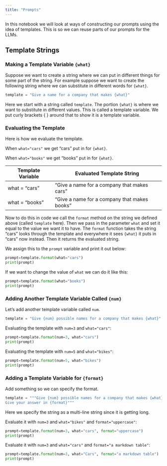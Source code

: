 ```yaml
---
title: "Prompts"
---
```


In this notebook we will look at ways of constructing our prompts using the
idea of templates. This is so we can reuse parts of our prompts for the LLMs.

## Template Strings

### Making a Template Variable `{what}`

Suppose we want to create a string where we can put in different things for
some part of the string. For example suppose we want to create the following
string where we can substitute in different words for `{what}`.

```python
template = "Give a name for a company that makes {what}"
```

Here we start with a string called `template`. The portion `{what}` is where
we want to substitute in different values. This is called a template variable.
We put curly brackets { } around that to show it is a template variable.

### Evaluating the Template

Here is how we evaluate the template.

When `what="cars"` we get "cars" put in for `{what}`.

When `what="books"` we get "books" put in for `{what}`.

| Template Variable | Evaluated Template String |
|----------|----------|
| what = "cars"  | "Give a name for a company that makes cars"  |
| what = "books"  | "Give a name for a company that makes books"  |

Now to do this in code we call the `format` method on the string we defined
above (called `template` here). Then we pass in the parameter `what` and set it
equal to the value we want it to have. The `format` function takes the string
"cars" looks through the template and everywhere it sees `{what}` it puts in
"cars" now instead. Then it returns the evaluated string.

We assign this to the `prompt` variable and print it out below:

```python
prompt=template.format(what="cars")
print(prompt)
```
If we want to change the value of `what` we can do it like this:

```python
prompt=template.format(what="books")
print(prompt)
```

### Adding Another Template Variable Called `{num}`

Let's add another template variable called `num`.

```python
template = "Give {num} possible names for a company that makes {what}"
```

Evaluating the template with `num=3` and `what="cars"`:

```python
prompt=template.format(num=3, what="cars")
print(prompt)
```

Evaluating the template with `num=5` and `what="bikes"`:

```python
prompt=template.format(num=5, what="bikes")
print(prompt)
```

### Adding a Template Variable for `{format}`

Add something so we can specify the format.

```python
template = """Give {num} possible names for a company that makes {what}.
Give your answer in {format}"""
```

Here we specify the string as a multi-line string since it is getting long.

Evaluate it with `num=3` and `what="bikes"` and `format="uppercase"`:

```python
prompt=template.format(num=3, what="cars", format="uppercase")
print(prompt)
```

Evaluate it with `num=3` and `what="cars"` and `format="a markdown table"`:

```python
prompt=template.format(num=3, what="Cars", format="a markdown table")
print(prompt)
```

